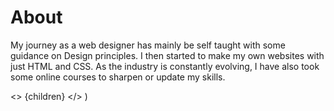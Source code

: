 # About

My journey as a web designer has mainly be self taught with some guidance on Design principles. I then started to make my own websites with just HTML and CSS. As the industry is constantly evolving, I have also took some online courses to sharpen or update my skills.






  <>
    {children}
  </>
)

